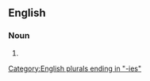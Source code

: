 ==English==

===Noun===
{{head|en|noun form}}

# {{plural of|en|reversionary}}

[[Category:English plurals ending in "-ies"]]